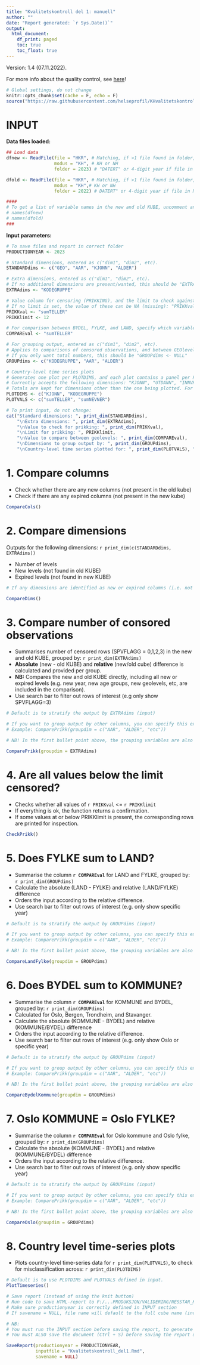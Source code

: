 ```yaml
---
title: "Kvalitetskontroll del 1: manuell"
author: ""
date: "Report generated: `r Sys.Date()`"
output:
  html_document: 
    df_print: paged
    toc: true
    toc_float: true
---
```

Version: 1.4 (07.11.2022). 

For more info about the quality control, see [here](https://github.com/helseprofil/KHvalitetskontroll)!
```r
# Global settings, do not change
knitr::opts_chunk$set(cache = F, echo = F)
source("https://raw.githubusercontent.com/helseprofil/KHvalitetskontroll/main/R/setup.R")
```

# INPUT

**Data files loaded: **
```r
## Load data
dfnew <- ReadFile(file = "HKR", # Matching, if >1 file found in folder, specify file name further
                  modus = "KH", # KH or NH
                  folder = 2023) # "DATERT" or 4-digit year if file in NESSTAR-folder

dfold <- ReadFile(file = "HKR", # Matching, if >1 file found in folder, specify file name further
                  modus = "KH",# KH or NH
                  folder = 2022) # DATERT" or 4-digit year if file in NESSTAR-folder

####
# To get a list of variable names in the new and old KUBE, uncomment and run the following code: 
# names(dfnew)
# names(dfold)
###
```
**Input parameters: **
```r
# To save files and report in correct folder
PRODUCTIONYEAR <- 2023

# Standard dimensions, entered as c("dim1", "dim2", etc).
STANDARDdims <- c("GEO", "AAR", "KJONN", "ALDER") 

# Extra dimensions, entered as c("dim1", "dim2", etc).
# If no additional dimensions are present/wanted, this should be "EXTRAdims <- NULL"
EXTRAdims <- "KODEGRUPPE"

# Value column for censoring (PRIKKING), and the limit to check against
# If no limit is set, the value of these can be NA (missing): "PRIKKval = NA", "PRIKKlimit = NA"
PRIKKval <- "sumTELLER"
PRIKKlimit <- 12

# For comparison between BYDEL, FYLKE, and LAND, specify which variable to sum
COMPAREval <- "sumTELLER" 

# For grouping output, entered as c("dim1", "dim2", etc).
# Applies to comparisons of censored observations, and between GEOlevels
# If you only want total numbers, this should be "GROUPdims <- NULL"
GROUPdims <- c("KODEGRUPPE", "AAR", "ALDER") 

# Country-level time series plots
# Generates one plot per PLOTDIMS, and each plot contains a panel per PLOTTVALS
# Currently accepts the following dimensions: "KJONN", "UTDANN", "INNVKAT", "LANDBAK", and all "EXTRAdims"
# Totals are kept for dimensions other than the one being plotted. For extra dimensions, plotvals are added (TELLER/sumTELLER) or averaged (not TELLER/sumTELLER)
PLOTDIMS <- c("KJONN", "KODEGRUPPE")
PLOTVALS <- c("sumTELLER", "sumNEVNER")
```

```r
# To print input, do not change:
cat("Standard dimensions: ", print_dim(STANDARDdims), 
    "\nExtra dimensions: ", print_dim(EXTRAdims),
    "\nValue to check for prikking: ", print_dim(PRIKKval),
    "\nLimit for prikking: ", PRIKKlimit,
    "\nValue to compare between geolevels: ", print_dim(COMPAREval), 
    "\nDimensions to group output by: ", print_dim(GROUPdims),
    "\nCountry-level time series plotted for: ", print_dim(PLOTVALS), ", across: ", print_dim(PLOTDIMS), sep = "")
```

# 1. Compare columns

- Check whether there are any new columns (not present in the old kube)
- Check if there are any expired columns (not present in the new kube)

```r
CompareCols()
```

# 2. Compare dimensions

Outputs for the following dimensions: `r print_dim(c(STANDARDdims, EXTRAdims))`

- Number of levels
- New levels (not found in old KUBE)
- Expired levels (not found in new KUBE)

```r
# If any dimensions are identified as new or expired columns (i.e. not present in both files), they will not be evaluated

CompareDims()
```

# 3. Compare number of consored observations

- Summarises number of censored rows (SPVFLAGG = 0,1,2,3) in the new and old KUBE, grouped by: `r print_dim(EXTRAdims)`
-   **Absolute** (new - old KUBE) and **relative** (new/old cube) difference is calculated and provided per group.
- **NB:** Compares the new and old KUBE directly, including all new or expired levels (e.g. new year, new age groups, new geolevels, etc, are included in the comparison).
-   Use search bar to filter out rows of interest (e.g only show SPVFLAGG=3)

```r
# Default is to stratify the output by EXTRAdims (input)

# If you want to group output by other columns, you can specify this explicitly in the groupdim-argument
# Example: ComparePrikk(groupdim = c("AAR", "ALDER", "etc"))

# NB! In the first bullet point above, the grouping variables are also printed to the report. This can also be modified accordingly: `r print_dim(c("AAR", "ALDER", "etc"))`  

ComparePrikk(groupdim = EXTRAdims)
```

# 4. Are all values below the limit censored?

-   Checks whether all values of `r PRIKKval` <= `r PRIKKlimit`
-   If everything is ok, the function returns a confirmation.
-   If some values at or below PRIKKlimit is present, the corresponding rows are printed for inspection.

```r
CheckPrikk()
```

# 5. Does FYLKE sum to LAND?

-   Summarise the column **`r COMPAREval`** for LAND and FYLKE, grouped by: `r print_dim(GROUPdims)`
-   Calculate the absolute (LAND - FYLKE) and relative (LAND/FYLKE) difference
-   Orders the input according to the relative difference.
-   Use search bar to filter out rows of interest (e.g. only show specific year)

```r
# Default is to stratify the output by GROUPdims (input)

# If you want to group output by other columns, you can specify this explicitly in the groupdim-argument
# Example: ComparePrikk(groupdim = c("AAR", "ALDER", "etc"))

# NB! In the first bullet point above, the grouping variables are also printed to the report. This can also be modified accordingly: `r print_dim(c("AAR", "ALDER", "etc"))`  

CompareLandFylke(groupdim = GROUPdims)
```

# 6. Does BYDEL sum to KOMMUNE?

-   Summarise the column **`r COMPAREval`** for KOMMUNE and BYDEL, grouped by: `r print_dim(GROUPdims)`
-   Calculated for Oslo, Bergen, Trondheim, and Stavanger.
-   Calculate the absolute (KOMMUNE - BYDEL) and relative (KOMMUNE/BYDEL) difference
-   Orders the input according to the relative difference.
-   Use search bar to filter out rows of interest (e.g. only show Oslo or specific year)

```r
# Default is to stratify the output by GROUPdims (input)

# If you want to group output by other columns, you can specify this explicitly in the groupdim-argument
# Example: ComparePrikk(groupdim = c("AAR", "ALDER", "etc"))

# NB! In the first bullet point above, the grouping variables are also printed to the report. This can also be modified accordingly: `r print_dim(c("AAR", "ALDER", "etc"))`  

CompareBydelKommune(groupdim = GROUPdims)
```

# 7. Oslo KOMMUNE = Oslo FYLKE?

-   Summarise the column **`r COMPAREval`** for Oslo kommune and Oslo fylke, grouped by: `r print_dim(GROUPdims)`
-   Calculate the absolute (KOMMUNE - BYDEL) and relative (KOMMUNE/BYDEL) difference
-   Orders the input according to the relative difference.
-   Use search bar to filter out rows of interest (e.g. only show specific year)

```r
# Default is to stratify the output by GROUPdims (input)

# If you want to group output by other columns, you can specify this explicitly in the groupdim-argument
# Example: ComparePrikk(groupdim = c("AAR", "ALDER", "etc"))

# NB! In the first bullet point above, the grouping variables are also printed to the report. This can also be modified accordingly: `r print_dim(c("AAR", "ALDER", "etc"))`  

CompareOslo(groupdim = GROUPdims)
```

# 8. Country level time-series plots

- Plots country-level time-series data for `r print_dim(PLOTVALS)`, to check for misclassification across: `r print_dim(PLOTDIMS)`

```r
# Default is to use PLOTDIMS and PLOTVALS defined in input. 
PlotTimeseries()
```

```r
# Save report (instead of using the knit button)
# Run code to save HTML-report to F:/...PRODUKSJON/VALIDERING/NESSTAR_KUBER/9999(production year)/KVALITETSKONTROLL/KUBENAVN/
# Make sure productionyear is correctly defined in INPUT section
# If savename = NULL, file name will default to the full cube name (incl date tag)

# NB: 
# You must run the INPUT section before saving the report, to generate all the objects
# You must ALSO save the document (Ctrl + S) before saving the report using this function!

SaveReport(productionyear = PRODUCTIONYEAR, 
           inputfile = "Kvalitetskontroll_del1.Rmd",
           savename = NULL)
```

